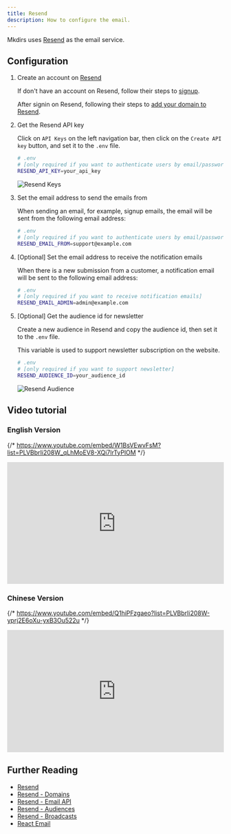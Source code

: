 ```yaml
---
title: Resend
description: How to configure the email.
---
```



Mkdirs uses [Resend](https://resend.com/) as the email service.

## Configuration

<Steps>

1. Create an account on [Resend](https://resend.com/)

    If don't have an account on Resend, follow their steps to [signup](https://resend.com/signup).

    After signin on Resend, following their steps to [add your domain to Resend](https://resend.com/docs/dashboard/domains/cloudflare).

2. Get the Resend API key

    Click on `API Keys` on the left navigation bar, then click on the `Create API key` button, and set it to the `.env` file.

    ```bash
    # .env
    # [only required if you want to authenticate users by email/password]
    RESEND_API_KEY=your_api_key
    ```

    ![Resend Keys](../../../assets/images/resend-keys.png)

3. Set the email address to send the emails from

    When sending an email, for example, signup emails, the email will be sent from the following email address:

    ```bash
    # .env
    # [only required if you want to authenticate users by email/password]
    RESEND_EMAIL_FROM=support@example.com
    ```

4. [Optional] Set the email address to receive the notification emails

    When there is a new submission from a customer, a notification email will be sent to the following email address:

    ```bash
    # .env
    # [only required if you want to receive notification emails]
    RESEND_EMAIL_ADMIN=admin@example.com
    ```

5. [Optional] Get the audience id for newsletter

    Create a new audience in Resend and copy the audience id, then set it to the `.env` file.

    This variable is used to support newsletter subscription on the website.

    ```bash
    # .env
    # [only required if you want to support newsletter]
    RESEND_AUDIENCE_ID=your_audience_id
    ```

    ![Resend Audience](../../../assets/images/resend-audience.png)

</Steps>

## Video tutorial

### English Version

{/* https://www.youtube.com/embed/W1BsVEwvFsM?list=PLVBbrIi208W_qLhMoEV8-XQi7lrTyPlOM */}
<div style="position: relative; padding-bottom: 56.25%; height: 0; overflow: hidden;">
  <iframe 
    style="position: absolute; top: 0; left: 0; width: 100%; height: 100%;" 
    src="https://www.youtube.com/embed/W1BsVEwvFsM?list=PLVBbrIi208W_qLhMoEV8-XQi7lrTyPlOM" 
    title="【Deploy】【3/8】Environment variables for Resend —— Launch a directory with Mkdirs template" 
    frameborder="0" 
    allow="accelerometer; autoplay; clipboard-write; encrypted-media; gyroscope; picture-in-picture; web-share" 
    referrerpolicy="strict-origin-when-cross-origin" 
    allowfullscreen
  ></iframe>
</div>

### Chinese Version

{/* https://www.youtube.com/embed/Q1hiPFzgaeo?list=PLVBbrIi208W-yprj2E6oXu-yxB3Ou522u */}
<div style="position: relative; padding-bottom: 56.25%; height: 0; overflow: hidden;">
  <iframe 
    style="position: absolute; top: 0; left: 0; width: 100%; height: 100%;" 
    src="https://www.youtube.com/embed/Q1hiPFzgaeo?list=PLVBbrIi208W-yprj2E6oXu-yxB3Ou522u" 
    title="【3/9】配置 Resend 相关的环境变量 —— 基于Mkdirs模板部署上线导航站的全流程记录" 
    frameborder="0" 
    allow="accelerometer; autoplay; clipboard-write; encrypted-media; gyroscope; picture-in-picture; web-share" 
    referrerpolicy="strict-origin-when-cross-origin" 
    allowfullscreen
  ></iframe>
</div>

## Further Reading

- [Resend](https://resend.com/)
- [Resend - Domains](https://resend.com/docs/dashboard/domains/cloudflare)
- [Resend - Email API](https://resend.com/docs/api-reference/emails)
- [Resend - Audiences](https://resend.com/docs/dashboard/audiences/introduction)
- [Resend - Broadcasts](https://resend.com/docs/dashboard/broadcasts/introduction)
- [React Email](https://react.email/docs/introduction)
